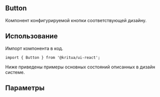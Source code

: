

## Button
Компонент конфигурируемой кнопки соответствующей дизайну.

## Использование
Импорт компонента в код.
```tsx
import { Button } from '@kritua/ui-react';
```

Ниже приведены примеры основных состояний описанных в дизайн системе.
<Canvas>
    <Story id="components-buttons-button--ghost" />
    <Story id="components-buttons-button--default" />
    <Story id="components-buttons-button--primary" />
    <Story id="components-buttons-button--dashed" />
    <Story id="components-buttons-button--negative" />
    <Story id="components-buttons-button--success" />
    <Story id="components-buttons-button--deprecated" />
</Canvas>

<Canvas>
    <Story id="components-buttons-button--icon" />
    <Story id="components-buttons-button--double-icon" />
</Canvas>

<Canvas>
    <Story id="components-buttons-button--icon-text" />
    <Story id="components-buttons-button--icon-text-icon" />
</Canvas>

## Параметры
<ArgsTable of={Button} />
